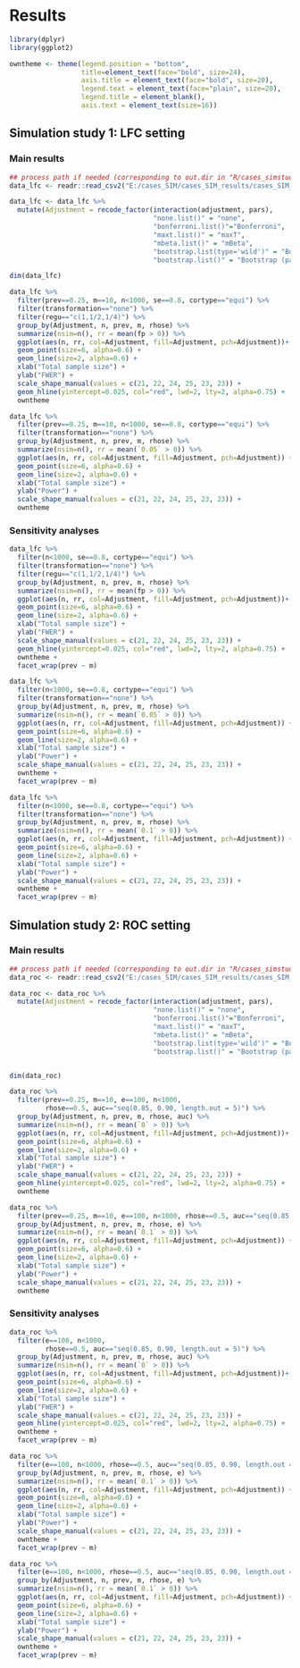 # Results {#sec-analysis}

```r
library(dplyr)
library(ggplot2)
```


```r
owntheme <- theme(legend.position = "bottom",
                  title=element_text(face="bold", size=24),
                  axis.title = element_text(face="bold", size=20),
                  legend.text = element_text(face="plain", size=20),
                  legend.title = element_blank(), 
                  axis.text = element_text(size=16)) 
```


## Simulation study 1: LFC setting

### Main results
```r
## process path if needed (corresponding to out.dir in "R/cases_simstudy_lfc.R")
data_lfc <- readr::read_csv2("E:/cases_SIM/cases_SIM_results/cases_SIM_LFC.csv")

data_lfc <- data_lfc %>%
  mutate(Adjustment = recode_factor(interaction(adjustment, pars),
                                    "none.list()" = "none",
                                    "bonferroni.list()"="Bonferroni", 
                                    "maxt.list()" = "maxT",
                                    "mbeta.list()" = "mBeta",
                                    "bootstrap.list(type='wild')" = "Bootstrap (wild)",
                                    "bootstrap.list()" = "Bootstrap (pairs)"))

dim(data_lfc)
```


```r
data_lfc %>% 
  filter(prev==0.25, m==10, n<1000, se==0.8, cortype=="equi") %>%
  filter(transformation=="none") %>% 
  filter(regu=="c(1,1/2,1/4)") %>% 
  group_by(Adjustment, n, prev, m, rhose) %>%
  summarize(nsim=n(), rr = mean(fp > 0)) %>%
  ggplot(aes(n, rr, col=Adjustment, fill=Adjustment, pch=Adjustment))+
  geom_point(size=6, alpha=0.6) +
  geom_line(size=2, alpha=0.6) +
  xlab("Total sample size") +
  ylab("FWER") +
  scale_shape_manual(values = c(21, 22, 24, 25, 23, 23)) +
  geom_hline(yintercept=0.025, col="red", lwd=2, lty=2, alpha=0.75) +
  owntheme
```


```r
data_lfc %>% 
  filter(prev==0.25, m==10, n<1000, se==0.8, cortype=="equi") %>%
  filter(transformation=="none") %>% 
  group_by(Adjustment, n, prev, m, rhose) %>%
  summarize(nsim=n(), rr = mean(`0.05` > 0)) %>%
  ggplot(aes(n, rr, col=Adjustment, fill=Adjustment, pch=Adjustment)) +
  geom_point(size=6, alpha=0.6) +
  geom_line(size=2, alpha=0.6) +
  xlab("Total sample size") +
  ylab("Power") + 
  scale_shape_manual(values = c(21, 22, 24, 25, 23, 23)) +
  owntheme
```


### Sensitivity analyses

```r
data_lfc %>% 
  filter(n<1000, se==0.8, cortype=="equi") %>%
  filter(transformation=="none") %>% 
  filter(regu=="c(1,1/2,1/4)") %>% 
  group_by(Adjustment, n, prev, m, rhose) %>%
  summarize(nsim=n(), rr = mean(fp > 0)) %>%
  ggplot(aes(n, rr, col=Adjustment, fill=Adjustment, pch=Adjustment))+
  geom_point(size=6, alpha=0.6) +
  geom_line(size=2, alpha=0.6) +
  xlab("Total sample size") +
  ylab("FWER") +
  scale_shape_manual(values = c(21, 22, 24, 25, 23, 23)) +
  geom_hline(yintercept=0.025, col="red", lwd=2, lty=2, alpha=0.75) +
  owntheme +
  facet_wrap(prev ~ m)
```


```r
data_lfc %>% 
  filter(n<1000, se==0.8, cortype=="equi") %>%
  filter(transformation=="none") %>% 
  group_by(Adjustment, n, prev, m, rhose) %>%
  summarize(nsim=n(), rr = mean(`0.05` > 0)) %>%
  ggplot(aes(n, rr, col=Adjustment, fill=Adjustment, pch=Adjustment)) +
  geom_point(size=6, alpha=0.6) +
  geom_line(size=2, alpha=0.6) +
  xlab("Total sample size") +
  ylab("Power") + 
  scale_shape_manual(values = c(21, 22, 24, 25, 23, 23)) +
  owntheme +
  facet_wrap(prev ~ m)
```



```r
data_lfc %>% 
  filter(n<1000, se==0.8, cortype=="equi") %>%
  filter(transformation=="none") %>% 
  group_by(Adjustment, n, prev, m, rhose) %>%
  summarize(nsim=n(), rr = mean(`0.1` > 0)) %>%
  ggplot(aes(n, rr, col=Adjustment, fill=Adjustment, pch=Adjustment)) +
  geom_point(size=6, alpha=0.6) +
  geom_line(size=2, alpha=0.6) +
  xlab("Total sample size") +
  ylab("Power") + 
  scale_shape_manual(values = c(21, 22, 24, 25, 23, 23)) +
  owntheme +
  facet_wrap(prev ~ m)
```


## Simulation study 2: ROC setting


### Main results

```r
## process path if needed (corresponding to out.dir in "R/cases_simstudy_roc.R")
data_roc <- readr::read_csv2("E:/cases_SIM/cases_SIM_results/cases_SIM_ROC.csv")

data_roc <- data_roc %>%
  mutate(Adjustment = recode_factor(interaction(adjustment, pars),
                                    "none.list()" = "none",
                                    "bonferroni.list()"="Bonferroni", 
                                    "maxt.list()" = "maxT",
                                    "mbeta.list()" = "mBeta",
                                    "bootstrap.list(type='wild')" = "Bootstrap (wild)",
                                    "bootstrap.list()" = "Bootstrap (pairs)"))


dim(data_roc)
```



```r
data_roc %>% 
  filter(prev==0.25, m==10, e==100, n<1000,
         rhose==0.5, auc=="seq(0.85, 0.90, length.out = 5)") %>%
  group_by(Adjustment, n, prev, m, rhose, auc) %>%
  summarize(nsim=n(), rr = mean(`0` > 0)) %>%
  ggplot(aes(n, rr, col=Adjustment, fill=Adjustment, pch=Adjustment))+
  geom_point(size=6, alpha=0.6) +
  geom_line(size=2, alpha=0.6) +
  xlab("Total sample size") +
  ylab("FWER") +
  scale_shape_manual(values = c(21, 22, 24, 25, 23, 23)) +
  geom_hline(yintercept=0.025, col="red", lwd=2, lty=2, alpha=0.75) +
  owntheme 
```


```r
data_roc %>% 
  filter(prev==0.25, m==10, e==100, n<1000, rhose==0.5, auc=="seq(0.85, 0.90, length.out = 5)") %>%
  group_by(Adjustment, n, prev, m, rhose, e) %>%
  summarize(nsim=n(), rr = mean(`0.1` > 0)) %>%
  ggplot(aes(n, rr, col=Adjustment, fill=Adjustment, pch=Adjustment)) +
  geom_point(size=6, alpha=0.6) +
  geom_line(size=2, alpha=0.6) +
  xlab("Total sample size") +
  ylab("Power") + 
  scale_shape_manual(values = c(21, 22, 24, 25, 23, 23)) +
  owntheme 
```


### Sensitivity analyses

```r
data_roc %>% 
  filter(e==100, n<1000,
         rhose==0.5, auc=="seq(0.85, 0.90, length.out = 5)") %>%
  group_by(Adjustment, n, prev, m, rhose, auc) %>%
  summarize(nsim=n(), rr = mean(`0` > 0)) %>%
  ggplot(aes(n, rr, col=Adjustment, fill=Adjustment, pch=Adjustment))+
  geom_point(size=6, alpha=0.6) +
  geom_line(size=2, alpha=0.6) +
  xlab("Total sample size") +
  ylab("FWER") +
  scale_shape_manual(values = c(21, 22, 24, 25, 23, 23)) +
  geom_hline(yintercept=0.025, col="red", lwd=2, lty=2, alpha=0.75) +
  owntheme +
  facet_wrap(prev ~ m)
```


```r
data_roc %>% 
  filter(e==100, n<1000, rhose==0.5, auc=="seq(0.85, 0.90, length.out = 5)") %>%
  group_by(Adjustment, n, prev, m, rhose, e) %>%
  summarize(nsim=n(), rr = mean(`0.1` > 0)) %>%
  ggplot(aes(n, rr, col=Adjustment, fill=Adjustment, pch=Adjustment)) +
  geom_point(size=6, alpha=0.6) +
  geom_line(size=2, alpha=0.6) +
  xlab("Total sample size") +
  ylab("Power") + 
  scale_shape_manual(values = c(21, 22, 24, 25, 23, 23)) +
  owntheme +
  facet_wrap(prev ~ m)
```


```r
data_roc %>% 
  filter(e==100, n<1000, rhose==0.5, auc=="seq(0.85, 0.90, length.out = 5)") %>%
  group_by(Adjustment, n, prev, m, rhose, e) %>%
  summarize(nsim=n(), rr = mean(`0.1` > 0)) %>%
  ggplot(aes(n, rr, col=Adjustment, fill=Adjustment, pch=Adjustment)) +
  geom_point(size=6, alpha=0.6) +
  geom_line(size=2, alpha=0.6) +
  xlab("Total sample size") +
  ylab("Power") + 
  scale_shape_manual(values = c(21, 22, 24, 25, 23, 23)) +
  owntheme +
  facet_wrap(prev ~ m)
```